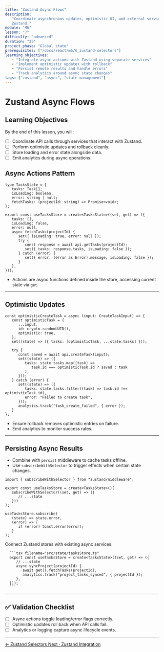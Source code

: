 ```yaml
---
title: "Zustand Async Flows"
description:
   "Coordinate asynchronous updates, optimistic UI, and external services with
   Zustand."
module: "M6"
lesson: "7"
difficulty: "advanced"
duration: "35"
project_phase: "Global state"
prerequisites: ["/docs/react/m6/6_zustand-selectors"]
learning_objectives:
   - "Integrate async actions with Zustand using separate services"
   - "Implement optimistic updates with rollback"
   - "Persist remote results and handle errors"
   - "Track analytics around async state changes"
tags: ["zustand", "async", "state-management"]
---
```



# Zustand Async Flows

## Learning Objectives

By the end of this lesson, you will:

-  [ ] Coordinate API calls through services that interact with Zustand.
-  [ ] Perform optimistic updates and rollback cleanly.
-  [ ] Store loading and error state alongside data.
-  [ ] Emit analytics during async operations.

## Async Actions Pattern

```tsx
type TasksState = {
   tasks: Task[];
   isLoading: boolean;
   error: string | null;
   fetchTasks: (projectId: string) => Promise<void>;
};

export const useTasksStore = create<TasksState>((set, get) => ({
   tasks: [],
   isLoading: false,
   error: null,
   async fetchTasks(projectId) {
      set({ isLoading: true, error: null });
      try {
         const response = await api.getTasks(projectId);
         set({ tasks: response.tasks, isLoading: false });
      } catch (error) {
         set({ error: (error as Error).message, isLoading: false });
      }
   },
}));
```

-  Actions are async functions defined inside the store, accessing current state
   via `get`.

---

## Optimistic Updates

```tsx
const optimisticCreateTask = async (input: CreateTaskInput) => {
   const optimisticTask = {
      ...input,
      id: crypto.randomUUID(),
      optimistic: true,
   };
   set((state) => ({ tasks: [optimisticTask, ...state.tasks] }));

   try {
      const saved = await api.createTask(input);
      set((state) => ({
         tasks: state.tasks.map((task) =>
            task.id === optimisticTask.id ? saved : task
         ),
      }));
   } catch (error) {
      set((state) => ({
         tasks: state.tasks.filter((task) => task.id !== optimisticTask.id),
         error: "Failed to create task",
      }));
      analytics.track("task_create_failed", { error });
   }
};
```

-  Ensure rollback removes optimistic entries on failure.
-  Emit analytics to monitor success rates.

---

## Persisting Async Results

-  Combine with `persist` middleware to cache tasks offline.
-  Use `subscribeWithSelector` to trigger effects when certain state changes.

```tsx
import { subscribeWithSelector } from "zustand/middleware";

export const useTasksStore = create<TasksState>()(
   subscribeWithSelector((set, get) => ({
      // ...state
   }))
);

useTasksStore.subscribe(
   (state) => state.error,
   (error) => {
      if (error) toast.error(error);
   }
);
```

<Accordions type='single' className='mt-4'>
   <Accordion title='TaskFlow Pro Async Strategy'>
      <p>Connect Zustand stores with existing async services.</p>

      ```tsx filename="src/state/tasksStore.ts"
      export const useTasksStore = create<TasksState>((set, get) => ({
         // ...state
         async syncProject(projectId) {
            await get().fetchTasks(projectId);
            analytics.track("project_tasks_synced", { projectId });
         },
      }));
      ```

   </Accordion>
</Accordions>

---

## ✅ Validation Checklist

-  [ ] Async actions toggle loading/error flags correctly.
-  [ ] Optimistic updates roll back when API calls fail.
-  [ ] Analytics or logging capture async lifecycle events.

---

<div className='mt-8 flex justify-between'>
   <a
      href='/docs/react/m6/6_zustand-selectors'
      className='text-sm font-medium text-muted-foreground hover:text-foreground'
   >
      ← Zustand Selectors
   </a>
   <a
      href='/docs/react/m6/8_zustand-integration'
      className='text-sm font-medium text-primary hover:text-primary/80'
   >
      Next · Zustand Integration
   </a>
</div>
